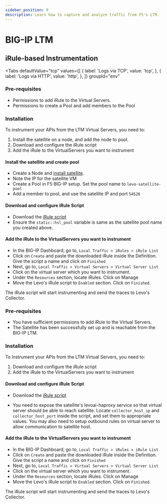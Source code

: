 ```yaml
---
sidebar_position: 9
description: Learn how to capture and analyze traffic from F5's LTM.
---
```



# BIG-IP LTM
## iRule-based Instrumentation

<Tabs
    defaultValue="tcp"
    values={[
        { label: 'Logs via TCP', value: 'tcp', },
        { label: 'Logs via HTTP', value: 'http', },
    ]}
    groupId="env"
>

<TabItem value="tcp">

### Pre-requisites
- Permissions to add iRule to the Virtual Servers.
- Permissions to create a Pool and add members to the Pool

### Installation
To instrument your APIs from the LTM Virtual Servers, you need to:
1. Install the satellite on a node, and add the node to pool.
2. Download and configure the iRule script
3. Add the iRule to the VirtualServers you want to instrument 

#### Install the satellite and create pool

- Create a Node and [install satellite][install-satellite].
- Note the IP for the satellite VM
- Create a Pool in F5 BIG-IP setup. Set the pool name to `levo-satellite-pool`
- Add a member to pool, and use the satellite IP and port `54526`


#### Download and configure iRule Script

- Download the [iRule script](../../static/artifacts/scripts/levo-irule-tcp.tcl)
- Ensure the `static::hsl_pool` variable is same as the satellite pool name you created above.

#### Add the iRule to the VirtualServers you want to instrument

- In the BIG-IP Dashboard, go to, `Local Traffic > iRules > iRule List`
- Click on `Create` and paste the downloaded iRule inside the Definition. Give the script a name and click on `Finished`
- Next, go to,  `Local Traffic > Virtual Servers > Virtual Server List` 
- Click on the virtual server which you want to instrument.
- Under the `Resources` section, locate iRules. Click on Manage
- Move the Levo's iRule script to `Enabled` section. Click on `Finished`.

The iRule script will start instrumenting and send the traces to Levo's Collector.

</TabItem>

<TabItem value="http">

### Pre-requisites
- You have sufficient permissions to add iRule to the Virtual Servers.
- The Satellite has been successfully set up and is reachable from the BIG-IP LTM.

### Installation
To instrument your APIs from the LTM Virtual Servers, you need to:
1. Download and configure the iRule script
2. Add the iRule to the VirtualServers you want to instrument

#### Download and configure iRule Script

- Download the [iRule script](../../static/artifacts/scripts/levo-irule.tcl)

- You need to expose the satellite's levoai-haproxy service so that virtual server should be able to reach satellite. 
Locate `collector_host_ip` and `collector_host_port` inside the script, and set them to appropriate values.
You may also need to setup outbound rules on virtual server to allow communication to satellite host.

#### Add the iRule to the VirtualServers you want to instrument

- In the BIG-IP Dashboard, go to, `Local Traffic > iRules > iRule List`
- Click on `Create` and paste the downloaded iRule inside the Definition. Give the script a name and click on `Finished`
- Next, go to,  `Local Traffic > Virtual Servers > Virtual Server List` 
- Click on the virtual server which you want to instrument.
- Under the `Resources` section, locate iRules. Click on Manage
- Move the Levo's iRule script to `Enabled` section. Click on `Finished`.

The iRule script will start instrumenting and send the traces to Levo's Collector.

</TabItem>

</Tabs>

[install-satellite]: /install-satellite